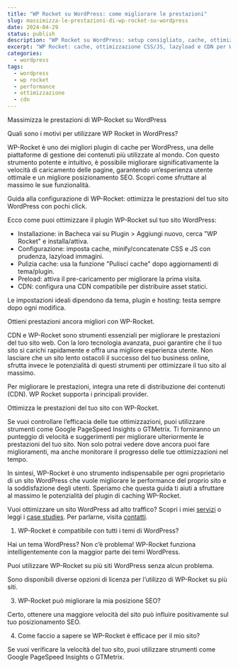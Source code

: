 ```yaml
---
title: "WP Rocket su WordPress: come migliorare le prestazioni"
slug: massimizza-le-prestazioni-di-wp-rocket-su-wordpress
date: 2024-04-29
status: publish
description: "WP Rocket su WordPress: setup consigliato, cache, ottimizzazione CSS/JS, lazyload e CDN. Strumenti per misurare performance."
excerpt: "WP Rocket: cache, ottimizzazione CSS/JS, lazyload e CDN per WordPress."
categories:
  - wordpress
tags:
  - wordpress
  - wp rocket
  - performance
  - ottimizzazione
  - cdn
---
```


<TwoCol src="" alt="Impostazioni di WP Rocket in WordPress" width={1200} height={800} caption="WP Rocket: cache, ottimizzazione e CDN">

</TwoCol>

Massimizza le prestazioni di WP-Rocket su WordPress


Quali sono i motivi per utilizzare WP Rocket in WordPress?


WP-Rocket è uno dei migliori plugin di cache per WordPress, una delle piattaforme di gestione dei contenuti più utilizzate al mondo. Con questo strumento potente e intuitivo, è possibile migliorare significativamente la velocità di caricamento delle pagine, garantendo un&#8217;esperienza utente ottimale e un migliore posizionamento SEO. Scopri come sfruttare al massimo le sue funzionalità.


Guida alla configurazione di WP-Rocket: ottimizza le prestazioni del tuo sito WordPress con pochi click.


Ecco come puoi ottimizzare il plugin WP-Rocket sul tuo sito WordPress:


- Installazione: in Bacheca vai su Plugin > Aggiungi nuovo, cerca "WP Rocket" e installa/attiva.
- Configurazione: imposta cache, minify/concatenate CSS e JS con prudenza, lazyload immagini.
- Pulizia cache: usa la funzione "Pulisci cache" dopo aggiornamenti di tema/plugin.
- Preload: attiva il pre-caricamento per migliorare la prima visita.
- CDN: configura una CDN compatibile per distribuire asset statici.

Le impostazioni ideali dipendono da tema, plugin e hosting: testa sempre dopo ogni modifica.


Ottieni prestazioni ancora migliori con WP-Rocket.


CDN e WP-Rocket sono strumenti essenziali per migliorare le prestazioni del tuo sito web. Con la loro tecnologia avanzata, puoi garantire che il tuo sito si carichi rapidamente e offra una migliore esperienza utente. Non lasciare che un sito lento ostacoli il successo del tuo business online, sfrutta invece le potenzialità di questi strumenti per ottimizzare il tuo sito al massimo.


Per migliorare le prestazioni, integra una rete di distribuzione dei contenuti (CDN). WP Rocket supporta i principali provider.


Ottimizza le prestazioni del tuo sito con WP-Rocket.


Se vuoi controllare l&#8217;efficacia delle tue ottimizzazioni, puoi utilizzare strumenti come Google PageSpeed Insights o GTMetrix. Ti forniranno un punteggio di velocità e suggerimenti per migliorare ulteriormente le prestazioni del tuo sito. Non solo potrai vedere dove ancora puoi fare miglioramenti, ma anche monitorare il progresso delle tue ottimizzazioni nel tempo.


In sintesi, WP-Rocket è uno strumento indispensabile per ogni proprietario di un sito WordPress che vuole migliorare le performance del proprio sito e la soddisfazione degli utenti. Speriamo che questa guida ti aiuti a sfruttare al massimo le potenzialità del plugin di caching WP-Rocket.

Vuoi ottimizzare un sito WordPress ad alto traffico? Scopri i miei [servizi](/services/) o leggi i [case studies](/case-studies/). Per parlarne, visita [contatti](/contatti/).


1. WP-Rocket è compatibile con tutti i temi di WordPress?


Hai un tema WordPress? Non c&#8217;è problema! WP-Rocket funziona intelligentemente con la maggior parte dei temi WordPress.


Puoi utilizzare WP-Rocket su più siti WordPress senza alcun problema.


Sono disponibili diverse opzioni di licenza per l&#8217;utilizzo di WP-Rocket su più siti.


3. WP-Rocket può migliorare la mia posizione SEO?


Certo, ottenere una maggiore velocità del sito può influire positivamente sul tuo posizionamento SEO.


4. Come faccio a sapere se WP-Rocket è efficace per il mio sito?


Se vuoi verificare la velocità del tuo sito, puoi utilizzare strumenti come Google PageSpeed Insights o GTMetrix.


